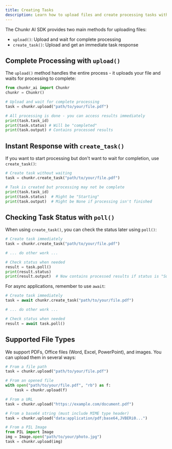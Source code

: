 ```yaml
---
title: Creating Tasks
description: Learn how to upload files and create processing tasks with Chunkr AI
---
```


The Chunkr AI SDK provides two main methods for uploading files:
- `upload()`: Upload and wait for complete processing
- `create_task()`: Upload and get an immediate task response

## Complete Processing with `upload()`

The `upload()` method handles the entire process - it uploads your file and waits for processing to complete:

```python
from chunkr_ai import Chunkr
chunkr = Chunkr()

# Upload and wait for complete processing
task = chunkr.upload("path/to/your/file.pdf")

# All processing is done - you can access results immediately
print(task.task_id)
print(task.status) # Will be "completed"
print(task.output) # Contains processed results
```

## Instant Response with `create_task()`

If you want to start processing but don't want to wait for completion, use `create_task()`:

```python
# Create task without waiting
task = chunkr.create_task("path/to/your/file.pdf")

# Task is created but processing may not be complete
print(task.task_id)
print(task.status)  # Might be "Starting"
print(task.output)  # Might be None if processing isn't finished
```

## Checking Task Status with `poll()`

When using `create_task()`, you can check the status later using `poll()`:

```python
# Create task immediately
task = chunkr.create_task("path/to/your/file.pdf")

# ... do other work ...

# Check status when needed
result = task.poll()
print(result.status)
print(result.output)  # Now contains processed results if status is "Succeeded"
```

For async applications, remember to use `await`:

```python
# Create task immediately
task = await chunkr.create_task("path/to/your/file.pdf")

# ... do other work ...

# Check status when needed
result = await task.poll()
```

## Supported File Types

We support PDFs, Office files (Word, Excel, PowerPoint), and images. You can upload them in several ways:

```python
# From a file path
task = chunkr.upload("path/to/your/file.pdf")

# From an opened file
with open("path/to/your/file.pdf", "rb") as f:
    task = chunkr.upload(f)

# From a URL
task = chunkr.upload("https://example.com/document.pdf")

# From a base64 string (must include MIME type header)
task = chunkr.upload("data:application/pdf;base64,JVBERi0...")

# From a PIL Image
from PIL import Image
img = Image.open("path/to/your/photo.jpg")
task = chunkr.upload(img)
```